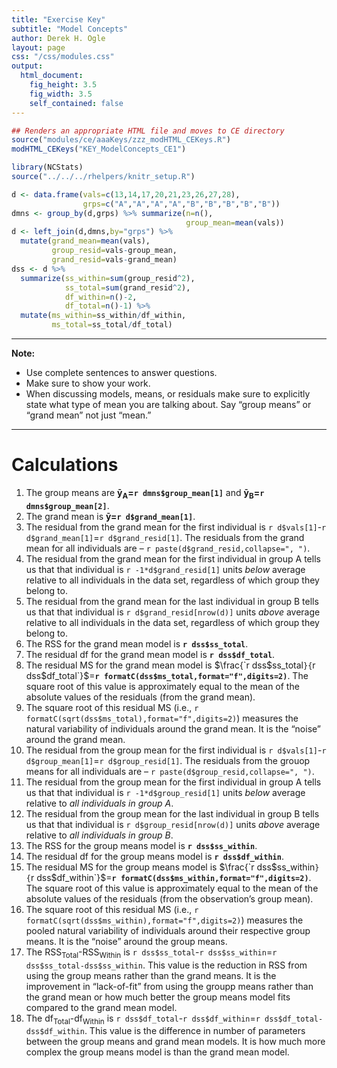 ```yaml
---
title: "Exercise Key"
subtitle: "Model Concepts"
author: Derek H. Ogle
layout: page
css: "/css/modules.css"
output:
  html_document:
    fig_height: 3.5
    fig_width: 3.5
    self_contained: false
---
```


```r
## Renders an appropriate HTML file and moves to CE directory
source("modules/ce/aaaKeys/zzz_modHTML_CEKeys.R")
modHTML_CEKeys("KEY_ModelConcepts_CE1")
```

```r
library(NCStats)
source("../../../rhelpers/knitr_setup.R")

d <- data.frame(vals=c(13,14,17,20,21,23,26,27,28),
                grps=c("A","A","A","A","B","B","B","B","B"))
dmns <- group_by(d,grps) %>% summarize(n=n(),
                                       group_mean=mean(vals))
d <- left_join(d,dmns,by="grps") %>%
  mutate(grand_mean=mean(vals),
         group_resid=vals-group_mean,
         grand_resid=vals-grand_mean)
dss <- d %>%
  summarize(ss_within=sum(group_resid^2),
            ss_total=sum(grand_resid^2),
            df_within=n()-2,
            df_total=n()-1) %>%
  mutate(ms_within=ss_within/df_within,
         ms_total=ss_total/df_total)
```

----

<div class="alert alert-warning">
<strong>Note:</strong> 
<ul>
  <li>Use complete sentences to answer questions.</li>
  <li>Make sure to show your work.</li>
  <li>When discussing models, means, or residuals make sure to explicitly state what type of mean you are talking about. Say "group means" or "grand mean" not just "mean."</li>
</ul>
</div>

----

# Calculations

1. The group means are **y&#772;<sub>A</sub>=`r dmns$group_mean[1]`** and **y&#772;<sub>B</sub>=`r dmns$group_mean[2]`**.
1. The grand mean is **y&#772;=`r d$grand_mean[1]`**.
1. The residual from the grand mean for the first individual is `r d$vals[1]`-`r d$grand_mean[1]`=`r d$grand_resid[1]`. The residuals from the grand mean for all individuals are -- `r paste(d$grand_resid,collapse=", ")`.
1. The residual from the grand mean for the first individual in group A tells us that that individual is `r -1*d$grand_resid[1]` units *below* average relative to all individuals in the data set, regardless of which group they belong to.
1. The residual from the grand mean for the last individual in group B tells us that that individual is `r d$grand_resid[nrow(d)]` units *above* average relative to all individuals in the data set, regardless of which group they belong to.
1. The RSS for the grand mean model is **`r dss$ss_total`**.
1. The residual df for the grand mean model is **`r dss$df_total`**.
1. The residual MS for the grand mean model is $\frac{`r dss$ss_total`}{`r dss$df_total`}$=**`r formatC(dss$ms_total,format="f",digits=2)`**. The square root of this value is approximately equal to the mean of the absolute values of the residuals (from the grand mean).
1. The square root of this residual MS (i.e., `r formatC(sqrt(dss$ms_total),format="f",digits=2)`) measures the natural variability of individuals around the grand mean. It is the "noise" around the grand mean.
1. The residual from the group mean for the first individual is `r d$vals[1]`-`r d$group_mean[1]`=`r d$group_resid[1]`. The residuals from the grouop means for all individuals are -- `r paste(d$group_resid,collapse=", ")`.
1. The residual from the group mean for the first individual in group A tells us that that individual is `r -1*d$group_resid[1]` units *below* average relative to *all individuals in group A*.
1. The residual from the group mean for the last individual in group B tells us that that individual is `r d$group_resid[nrow(d)]` units *above* average relative to *all individuals in group B*.
1. The RSS for the group means model is **`r dss$ss_within`**.
1. The residual df for the group means model is **`r dss$df_within`**.
1. The residual MS for the group means model is $\frac{`r dss$ss_within`}{`r dss$df_within`}$=**`r formatC(dss$ms_within,format="f",digits=2)`**. The square root of this value is approximately equal to the mean of the absolute values of the residuals (from the observation's group mean).
1. The square root of this residual MS (i.e., `r formatC(sqrt(dss$ms_within),format="f",digits=2)`) measures the pooled natural variability of individuals around their respective group means. It is the "noise" around the group means.
1. The RSS<sub>Total</sub>-RSS<sub>Within</sub> is `r dss$ss_total`-`r dss$ss_within`=`r dss$ss_total-dss$ss_within`. This value is the reduction in RSS from using the group means rather than the grand means. It is the improvement in "lack-of-fit" from using the groupp means rather than the grand mean or how much better the group means model fits compared to the grand mean model.
1. The df<sub>Total</sub>-df<sub>Within</sub> is `r dss$df_total`-`r dss$df_within`=`r dss$df_total-dss$df_within`. This value is the difference in number of parameters between the group means and grand mean models. It is how much more complex the group means model is than the grand mean model.
